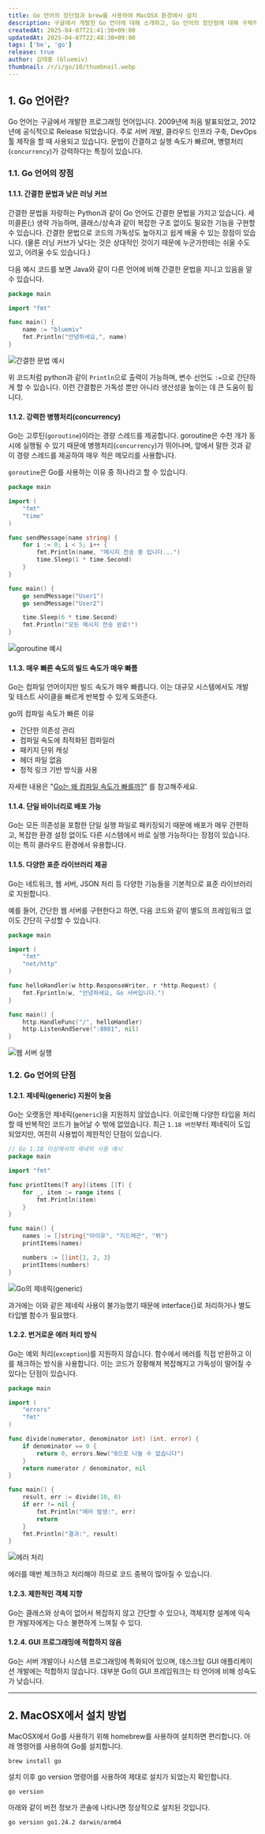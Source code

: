 ```yaml
---
title: Go 언어의 장단점과 brew를 사용하여 MacOSX 환경에서 설치
description: 구글에서 개발한 Go 언어에 대해 소개하고, Go 언어의 장단점에 대해 구체적인 예제와 함께 살펴봅니다. 그리고, MacOSX 환경에서 brew를 사용하여 설치하는 방법을 소개합니다.
createdAt: 2025-04-07T21:41:30+09:00
updatedAt: 2025-04-07T22:48:30+09:00
tags: ['be', 'go']
release: true
author: 김태홍 (bluemiv)
thumbnail: /r/i/go/10/thumbnail.webp
---
```


## 1. Go 언어란?

Go 언어는 구글에서 개발한 프로그래밍 언어입니다. 2009년에 처음 발표되었고, 2012년에 공식적으로 Release 되었습니다. 주로 서버 개발, 클라우드 인프라 구축, DevOps 툴 제작을 할 때 사용되고 있습니다. 문법이 간결하고 실행 속도가 빠르며, 병렬처리(`concurrency`)가 강력하다는 특징이 있습니다.

### 1.1. Go 언어의 장점

#### 1.1.1. 간결한 문법과 낮은 러닝 커브

간결한 문법을 자랑하는 Python과 같이 Go 언어도 간결한 문법을 가지고 있습니다. 세미콜론(;) 생략 가능하며, 클래스/상속과 같이 복잡한 구조 없이도 필요한 기능을 구현할 수 있습니다. 간결한 문법으로 코드의 가독성도 높아지고 쉽게 배울 수 있는 장점이 있습니다. (물론 러닝 커브가 낮다는 것은 상대적인 것이기 때문에 누군가한테는 쉬울 수도 있고, 어려울 수도 있습니다.)

다음 예시 코드를 보면 Java와 같이 다른 언어에 비해 간결한 문법을 지니고 있음을 알 수 있습니다.

```go
package main

import "fmt"

func main() {
    name := "bluemiv"
    fmt.Println("안녕하세요,", name)
}
```

![간결한 문법 예시](/r/i/go/10/2.webp)

위 코드처럼 python과 같이 `Println`으로 출력이 가능하며, 변수 선언도 `:=`으로 간단하게 할 수 있습니다. 이런 간결함은 가독성 뿐만 아니라 생산성을 높이는 데 큰 도움이 됩니다.

#### 1.1.2. 강력한 병행처리(concurrency)

Go는 고루틴(`goroutine`)이라는 경량 스레드를 제공합니다. goroutine은 수천 개가 동시에 실행될 수 있기 때문에 병행처리(`concurrency`)가 뛰어나며, 앞에서 말한 것과 같이 경량 스레드를 제공하여 매우 적은 메모리를 사용합니다.

`goroutine`은 Go를 사용하는 이유 중 하나라고 할 수 있습니다.

```go {16, 17}
package main

import (
    "fmt"
    "time"
)

func sendMessage(name string) {
    for i := 0; i < 5; i++ {
        fmt.Println(name, "메시지 전송 중 입니다...")
        time.Sleep(1 * time.Second)
    }
}

func main() {
    go sendMessage("User1")
    go sendMessage("User2")

    time.Sleep(6 * time.Second)
    fmt.Println("모든 메시지 전송 완료!")
}
```

![goroutine 예시](/r/i/go/10/1.webp)

#### 1.1.3. 매우 빠른 속도의 빌드 속도가 매우 빠름

Go는 컴파일 언어이지만 빌드 속도가 매우 빠릅니다. 이는 대규모 시스템에서도 개발 및 테스트 사이클을 빠르게 반복할 수 있게 도와준다.

go의 컴파일 속도가 빠른 이유

- 간단한 의존성 관리
- 컴파일 속도에 최적화된 컴파일러
- 패키지 단위 캐싱
- 헤더 파일 없음
- 정적 링크 기반 방식을 사용

자세한 내용은 "[Go는 왜 컴파일 속도가 빠를까?](/blog/go/11)" 를 참고해주세요.

#### 1.1.4. 단일 바이너리로 배포 가능

Go는 모든 의존성을 포함한 단일 실행 파일로 패키징되기 때문에 배포가 매우 간편하고, 복잡한 환경 설정 없이도 다른 시스템에서 바로 실행 가능하다는 장점이 있습니다. 이는 특히 클라우드 환경에서 유용합니다.

#### 1.1.5. 다양한 표준 라이브러리 제공

Go는 네트워크, 웹 서버, JSON 처리 등 다양한 기능들을 기본적으로 표준 라이브러리로 지원합니다.

예를 들어, 간단한 웹 서버를 구현한다고 하면, 다음 코드와 같이 별도의 프레임워크 없이도 간단히 구성할 수 있습니다.

```go
package main

import (
    "fmt"
    "net/http"
)

func helloHandler(w http.ResponseWriter, r *http.Request) {
    fmt.Fprintln(w, "안녕하세요, Go 서버입니다.")
}

func main() {
    http.HandleFunc("/", helloHandler)
    http.ListenAndServe(":8081", nil)
}
```

![웹 서버 실행](/r/i/go/10/3.webp)

### 1.2. Go 언어의 단점

#### 1.2.1. 제네릭(generic) 지원이 늦음

Go는 오랫동안 제네릭(`generic`)을 지원하지 않았습니다. 이로인해 다양한 타입을 처리할 때 반복적인 코드가 늘어날 수 밖에 없었습니다. 최근 `1.18 버전`부터 제네릭이 도입되었지만, 여전히 사용법이 제한적인 단점이 있습니다.

```go
// Go 1.18 이상에서의 제네릭 사용 예시
package main

import "fmt"

func printItems[T any](items []T) {
    for _, item := range items {
        fmt.Println(item)
    }
}

func main() {
    names := []string{"아이유", "지드래곤", "뷔"}
    printItems(names)

    numbers := []int{1, 2, 3}
    printItems(numbers)
}
```

![Go의 제네릭(generic)](/r/i/go/10/4.webp)

과거에는 이와 같은 제네릭 사용이 불가능했기 때문에 interface{}로 처리하거나 별도 타입별 함수가 필요했다.

#### 1.2.2. 번거로운 에러 처리 방식

Go는 예외 처리(`exception`)를 지원하지 않습니다. 함수에서 에러를 직접 반환하고 이를 체크하는 방식을 사용합니다. 이는 코드가 장황해져 복잡해지고 가독성이 떨어질 수 있다는 단점이 있습니다.

```go {10, 17-20}
package main

import (
    "errors"
    "fmt"
)

func divide(numerator, denominator int) (int, error) {
    if denominator == 0 {
        return 0, errors.New("0으로 나눌 수 없습니다")
    }
    return numerator / denominator, nil
}

func main() {
    result, err := divide(10, 0)
    if err != nil {
        fmt.Println("에러 발생:", err)
        return
    }
    fmt.Println("결과:", result)
}
```

![에러 처리](/r/i/go/10/5.webp)

에러를 매번 체크하고 처리해야 하므로 코드 중복이 많아질 수 있습니다.

#### 1.2.3. 제한적인 객체 지향

Go는 클래스와 상속이 없어서 복잡하지 않고 간단할 수 있으나, 객체지향 설계에 익숙한 개발자에게는 다소 불편하게 느껴질 수 있다.

#### 1.2.4. GUI 프로그래밍에 적합하지 않음

Go는 서버 개발이나 시스템 프로그래밍에 특화되어 있으며, 데스크탑 GUI 애플리케이션 개발에는 적합하지 않습니다. 대부분 Go의 GUI 프레임워크는 타 언어에 비해 성숙도가 낮습니다.

---

## 2. MacOSX에서 설치 방법

MacOSX에서 Go를 사용하기 위해 homebrew를 사용하여 설치하면 편리합니다. 아래 명령어를 사용하여 Go를 설치합니다.

```shell
brew install go
```

설치 이후 go version 명령어를 사용하여 제대로 설치가 되었는지 확인합니다.

```shell
go version
```

아래와 같이 버전 정보가 콘솔에 나타나면 정상적으로 설치된 것입니다.

```text
go version go1.24.2 darwin/arm64
```
